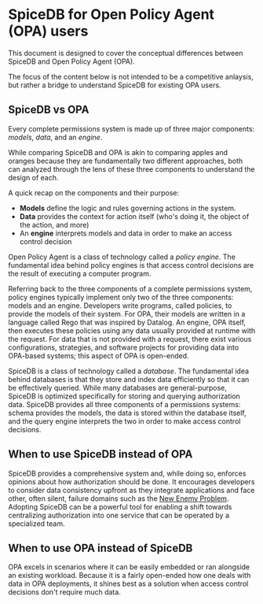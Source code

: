 
# SpiceDB for Open Policy Agent (OPA) users

This document is designed to cover the conceptual differences between SpiceDB and Open Policy Agent (OPA).

<Callout type="info" emoji="ℹ️">
  The focus of the content below is not intended to be a competitive anlaysis, but rather a bridge to understand SpiceDB for existing OPA users.
</Callout>

## SpiceDB vs OPA

Every complete permissions system is made up of three major components: *models*, *data*, and an *engine*.

While comparing SpiceDB and OPA is akin to comparing apples and oranges because they are fundamentally two different approaches, both can analyzed through the lens of these three components to understand the design of each.

A quick recap on the components and their purpose:

- **Models** define the logic and rules governing actions in the system.
- **Data** provides the context for action itself (who's doing it, the object of the action, and more)
- An **engine** interprets models and data in order to make an access control decision

<center>
  <PSDLight className="p-5 h-96 w-96 dark:hidden"/>
  <PSDDark className="p-5 h-96 w-96 hidden dark:block"/>
</center>

Open Policy Agent is a class of technology called a *policy engine*.
The fundamental idea behind policy engines is that access control decisions are the result of executing a computer program.

Referring back to the three components of a complete permissions system, policy engines typically implement only two of the three components: models and an engine.
Developers write programs, called policies, to provide the models of their system.
For OPA, their models are written in a language called Rego that was inspired by Datalog.
An engine, OPA itself, then executes these policies using any data usually provided at runtime with the request.
For data that is not provided with a request, there exist various configurations, strategies, and software projects for providing data into OPA-based systems; this aspect of OPA is open-ended.

<center>
  <OPALight className="p-5 h-96 w-96 dark:hidden"/>
  <OPADark className="p-5 h-96 w-96 hidden dark:block"/>
</center>

SpiceDB is a class of technology called a *database*.
The fundamental idea behind databases is that they store and index data efficiently so that it can be effectively queried.
While many databases are general-purpose, SpiceDB is optimized specifically for storing and querying authorization data.
SpiceDB provides all three components of a permissions systems: schema provides the models, the data is stored within the database itself, and the query engine interprets the two in order to make access control decisions.

<center>
  <SpiceDBLight className="p-5 h-96 w-96 dark:hidden"/>
  <SpiceDBDark className="p-5 h-96 w-96 hidden dark:block"/>
</center>

## When to use SpiceDB instead of OPA

SpiceDB provides a comprehensive system and, while doing so, enforces opinions about how authorization should be done.
It encourages developers to consider data consistency upfront as they integrate applications and face other, often silent, failure domains such as the [New Enemy Problem].
Adopting SpiceDB can be a powerful tool for enabling a shift towards centralizing authorization into one service that can be operated by a specialized team.

[New Enemy Problem]: ../../concepts/zanzibar#new-enemy-problem

## When to use OPA instead of SpiceDB

OPA excels in scenarios where it can be easily embedded or ran alongside an existing workload.
Because it is a fairly open-ended how one deals with data in OPA deployments, it shines best as a solution when access control decisions don't require much data.
